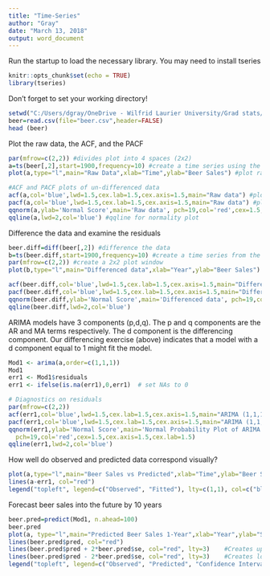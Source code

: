 ---
title: "Time-Series"
author: "Gray"
date: "March 13, 2018"
output: word_document
---

Run the startup to load the necessary library. You may need to install tseries
```{r setup, include=FALSE}
knitr::opts_chunk$set(echo = TRUE)
library(tseries)
```

Don't forget to set your working directory!
```{r}
setwd("C:/Users/dgray/OneDrive - Wilfrid Laurier University/Grad stats/Homework")
beer=read.csv(file="beer.csv",header=FALSE)
head (beer)
```

Plot the raw data, the ACF, and the PACF
```{r}
par(mfrow=c(2,2)) #divides plot into 4 spaces (2x2)
a=ts(beer[,2],start=1900,frequency=10) #create a time series using the ts function
plot(a,type="l",main="Raw Data",xlab="Time",ylab="Beer Sales") #plot raw data

#ACF and PACF plots of un-differenced data
acf(a,col='blue',lwd=1.5,cex.lab=1.5,cex.axis=1.5,main="Raw data") #plot the ACF
pacf(a,col='blue',lwd=1.5,cex.lab=1.5,cex.axis=1.5,main="Raw data") #plot the PACF
qqnorm(a,ylab='Normal Score',main='Raw data', pch=19,col='red',cex=1.5,cex.axis=1.5,cex.lab=1.5) #qqplot to check normality
qqline(a,lwd=2,col='blue') #qqline for normality plot

```

Difference the data and examine the residuals
```{r}
beer.diff=diff(beer[,2]) #difference the data
b=ts(beer.diff,start=1900,frequency=10) #create a time series from the differenced data
par(mfrow=c(2,2)) #create a 2x2 plot window
plot(b,type="l",main="Differenced data",xlab="Year",ylab="Beer Sales") #raw data plot of difference data

acf(beer.diff,col='blue',lwd=1.5,cex.lab=1.5,cex.axis=1.5,main="Differenced data") #acf plot
pacf(beer.diff,col='blue',lwd=1.5,cex.lab=1.5,cex.axis=1.5,main="Differenced data") #pacf plot
qqnorm(beer.diff,ylab='Normal Score',main='Differenced data', pch=19,col='red',cex=1.5,cex.axis=1.5,cex.lab=1.5) #qqplot
qqline(beer.diff,lwd=2,col='blue')

```

ARIMA models have 3 components (p,d,q). The p and q components are the AR and MA terms respectively.  The d component is the differencing component. Our differencing exercise (above) indicates that a model with a d component equal to 1 might fit the model.
```{r}
Mod1 <- arima(a,order=c(1,1,1))
Mod1
err1 <- Mod1$residuals
err1 <- ifelse(is.na(err1),0,err1)  # set NAs to 0

# Diagnostics on residuals
par(mfrow=c(2,2))
acf(err1,col='blue',lwd=1.5,cex.lab=1.5,cex.axis=1.5,main="ARIMA (1,1,1) residuals")
pacf(err1,col='blue',lwd=1.5,cex.lab=1.5,cex.axis=1.5,main="ARIMA (1,1,1) residuals")
qqnorm(err1,ylab='Normal Score',main='Normal Probability Plot of ARIMA (1,1,1) model',
  pch=19,col='red',cex=1.5,cex.axis=1.5,cex.lab=1.5)
qqline(err1,lwd=2,col='blue')

```

How well do observed and predicted data correspond visually?
```{r}
plot(a,type="l",main="Beer Sales vs Predicted",xlab="Time",ylab="Beer Sales")
lines(a-err1, col="red")
legend("topleft", legend=c("Observed", "Fitted"), lty=c(1,1), col=c("black","red"))

```

Forecast beer sales into the future by 10 years
```{r}
beer.pred=predict(Mod1, n.ahead=100)
beer.pred
plot(a, type="l",main="Predicted Beer Sales 1-Year",xlab="Year",ylab="Sales")
lines(beer.pred$pred, col="red")
lines(beer.pred$pred + 2*beer.pred$se, col="red", lty=3)    #Creates upper bound of confidence interval
lines(beer.pred$pred - 2*beer.pred$se, col="red", lty=3)    #Creates lower bound of confidence interval
legend("topleft", legend=c("Observed", "Predicted", "Confidence Interval"), lty=c(1,1,3), col=c("black","red", "red"))


```

